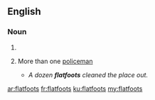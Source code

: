 ==English==

===Noun===
{{head|en|plural}}

# {{plural of|flatfoot|lang=en}}
# {{context|slang|dated|pejorative|lang=en}} More than one [[policeman]]
#* ''A dozen '''flatfoots''' cleaned the place out.''

[[ar:flatfoots]]
[[fr:flatfoots]]
[[ku:flatfoots]]
[[my:flatfoots]]